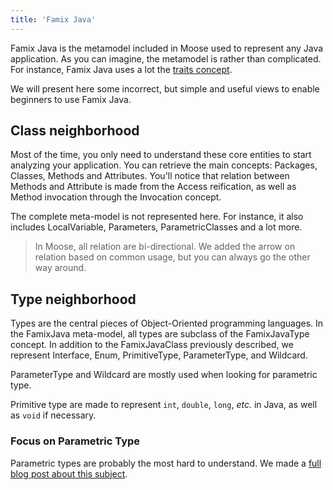 ```yaml
---
title: 'Famix Java'
---
```



Famix Java is the metamodel included in Moose used to represent any Java application.
As you can imagine, the metamodel is rather than complicated.
For instance, Famix Java uses a lot the [traits concept](/developers/predefinedEntities).

We will present here some incorrect, but simple and useful views to enable beginners to use Famix Java.

## Class neighborhood

<ClassNeighborhoodSVG className="svg-theme" />

Most of the time, you only need to understand these core entities to start analyzing your application.
You can retrieve the main concepts: Packages, Classes, Methods and Attributes.
You'll notice that relation between Methods and Attribute is made from the Access reification, as well as Method invocation through the Invocation concept.

The complete meta-model is not represented here.
For instance, it also includes LocalVariable, Parameters, ParametricClasses and a lot more.

> In Moose, all relation are bi-directional.
> We added the arrow on relation based on common usage, but you can always go the other way around.

## Type neighborhood

<TypesSVG className="svg-theme" />

Types are the central pieces of Object-Oriented programming languages.
In the FamixJava meta-model, all types are subclass of the FamixJavaType concept.
In addition to the FamixJavaClass previously described, we represent Interface, Enum, PrimitiveType, ParameterType, and Wildcard.

ParameterType and Wildcard are mostly used when looking for parametric type.

Primitive type are made to represent `int`, `double`, `long`, *etc.* in Java, as well as `void` if necessary.

### Focus on Parametric Type

Parametric types are probably the most hard to understand.
We made a [full blog post about this subject](/blog/2023-07-13-parametric).

<ParametricsSVG className="svg-theme" />
